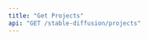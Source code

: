 ```yaml
---
title: "Get Projects"
api: "GET /stable-diffusion/projects"
---
```


<ParamField header="Authorization" type="string" required hidden />

<ParamField header="x-api-key" type="string" required hidden />

<RequestExample>

```bash cURL
curl -X 'GET' \
  'https://api.mirageml.com/stable-diffusion/projects' \
  -H 'accept: application/json'
```

</RequestExample>
